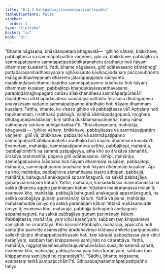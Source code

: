 ```yaml
---
title: "6.1.3 Gihipabbajitasammāpaṭipattipañha"
tableOfContents: false
sidebar:
  order: 3
type: "tipitaka"
basket: "su"
book: "mi"
---
```



<DynamicBreadcrumb />

<Division number="173" book="mi">

<Paragraph number="1086" book="mi">
“Bhante nāgasena, bhāsitampetaṃ bhagavatā—  ‘gihino vāhaṃ, bhikkhave, pabbajitassa vā sammāpaṭipattiṃ vaṇṇemi, gihī vā, bhikkhave, pabbajito vā sammāpaṭipanno sammāpaṭipattādhikaraṇahetu ārādhako hoti ñāyaṃ dhammaṃ kusalan’ti. Yadi, bhante nāgasena, gihī odātavasano kāmabhogī puttadārasambādhasayanaṃ ajjhāvasanto kāsikacandanaṃ paccanubhonto mālāgandhavilepanaṃ dhārento jātarūparajataṃ sādiyanto maṇikuṇḍalavicittamoḷibaddho sammāpaṭipanno ārādhako hoti ñāyaṃ dhammaṃ kusalaṃ, pabbajitopi bhaṇḍukāsāvavatthavasano parapiṇḍamajjhupagato catūsu sīlakkhandhesu sammāparipūrakārī diyaḍḍhesu sikkhāpadasatesu samādāya vattanto terasasu dhutaguṇesu anavasesaṃ vattanto sammāpaṭipanno ārādhako hoti ñāyaṃ dhammaṃ kusalaṃ. Tattha, bhante, ko viseso gihino vā pabbajitassa vā? Aphalaṃ hoti tapokammaṃ, niratthakā pabbajjā. Vañjhā sikkhāpadagopanā, moghaṃ dhutaguṇasamādānaṃ, kiṃ tattha dukkhamanuciṇṇena, nanu nāma sukheneva sukhaṃ adhigantabban”ti.
</Paragraph>

<Paragraph number="1087" book="mi">
“Bhāsitampetaṃ, mahārāja, bhagavatā—  ‘gihino vāhaṃ, bhikkhave, pabbajitassa vā sammāpaṭipattiṃ vaṇṇemi, gihī vā, bhikkhave, pabbajito vā sammāpaṭipanno sammāpaṭipattādhikaraṇahetu ārādhako hoti ñāyaṃ dhammaṃ kusalan’ti. Evametaṃ, mahārāja, sammāpaṭipannova seṭṭho, pabbajitopi, mahārāja, ‘pabbajitomhī’ti na sammā paṭipajjeyya, atha kho so ārakāva sāmaññā, ārakāva brahmaññā, pageva gihī odātavasano. Gihīpi, mahārāja, sammāpaṭipanno ārādhako hoti ñāyaṃ dhammaṃ kusalaṃ, pabbajitopi, mahārāja, sammāpaṭipanno ārādhako hoti ñāyaṃ dhammaṃ kusalaṃ.
</Paragraph>

<Paragraph number="1088" book="mi">
Api ca kho, mahārāja, pabbajitova sāmaññassa issaro adhipati; pabbajjā, mahārāja, bahuguṇā anekaguṇā appamāṇaguṇā, na sakkā pabbajjāya guṇaṃ parimāṇaṃ kātuṃ.
</Paragraph>

<Paragraph number="1089" book="mi">
Yathā, mahārāja, kāmadadassa maṇiratanassa na sakkā dhanena aggho parimāṇaṃ kātuṃ ‘ettakaṃ maṇiratanassa mūlan’ti; evameva kho, mahārāja, pabbajjā bahuguṇā anekaguṇā appamāṇaguṇā, na sakkā pabbajjāya guṇaṃ parimāṇaṃ kātuṃ.
</Paragraph>

<Paragraph number="1090" book="mi">
Yathā vā pana, mahārāja, mahāsamudde ūmiyo na sakkā parimāṇaṃ kātuṃ ‘ettakā mahāsamudde ūmiyo’ti; evameva kho, mahārāja, pabbajjā bahuguṇā anekaguṇā appamāṇaguṇā, na sakkā pabbajjāya guṇaṃ parimāṇaṃ kātuṃ.
</Paragraph>

<Paragraph number="1091" book="mi">
Pabbajitassa, mahārāja, yaṃ kiñci karaṇīyaṃ, sabbaṃ taṃ khippameva samijjhati no cirarattāya. Kiṃ kāraṇā? Pabbajito, mahārāja, appiccho hoti santuṭṭho pavivitto asaṃsaṭṭho āraddhavīriyo nirālayo aniketo paripuṇṇasīlo sallekhitācāro dhutappaṭipattikusalo hoti, taṃ kāraṇā pabbajitassa yaṃ kiñci karaṇīyaṃ, sabbaṃ taṃ khippameva samijjhati no cirarattāya. Yathā, mahārāja, niggaṇṭhisamasudhotaujuvimalanārāco susajjito sammā vahati; evameva kho, mahārāja, pabbajitassa yaṃ kiñci karaṇīyaṃ, sabbaṃ taṃ khippameva samijjhati no cirarattāyā”ti. “Sādhu, bhante nāgasena, evametaṃ tathā sampaṭicchāmī”ti.

</Paragraph>
</Division>

<Paragraph number="1092" type="center" book="mi">
Gihipabbajitasammāpaṭipattipañho tatiyo.
</Paragraph>